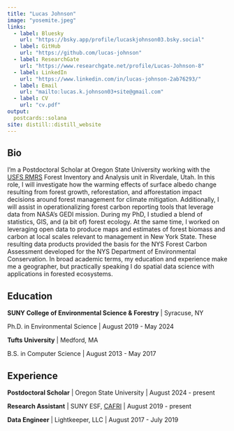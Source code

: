 ```yaml
---
title: "Lucas Johnson"
image: "yosemite.jpeg"
links:
  - label: Bluesky
    url: "https://bsky.app/profile/lucaskjohnson03.bsky.social"
  - label: GitHub
    url: "https://github.com/lucas-johnson"
  - label: ResearchGate
    url: "https://www.researchgate.net/profile/Lucas-Johnson-8"
  - label: LinkedIn
    url: "https://www.linkedin.com/in/lucas-johnson-2ab76293/"
  - label: Email
    url: "mailto:lucas.k.johnson03+site@gmail.com"
  - label: CV
    url: "cv.pdf"
output:
  postcards::solana
site: distill::distill_website
---
```

 
## Bio


I’m a Postdoctoral Scholar at Oregon State University working with the [USFS RMRS](https://research.fs.usda.gov/rmrs) Forest Inventory and Analysis unit in Riverdale, Utah. In this role, I will investigate how the warming effects of surface albedo change resulting from forest growth, reforestation, and afforestation impact decisions around forest management for climate mitigation. Additionally, I will assist in operationalizing forest carbon reporting tools that leverage data from NASA’s GEDI mission. During my PhD, I studied a blend of statistics, GIS, and (a bit of) forest ecology. At the same time, I worked on leveraging open data to produce maps and estimates of forest biomass and carbon at local scales relevant to management in New York State. These resulting data products provided the basis for the NYS Forest Carbon Assessment developed for the NYS Department of Environmental Conservation. In broad academic terms, my education and experience make me a geographer, but practically speaking I do spatial data science with applications in forested ecosystems.


## Education

**SUNY College of Environmental Science & Forestry** | Syracuse, NY

Ph.D. in Environmental Science | August 2019 - May 2024

**Tufts University** | Medford, MA 

B.S. in Computer Science | August 2013 - May 2017

## Experience

**Postdoctoral Scholar** | Oregon State University | August 2024 - present

**Research Assistant** | SUNY ESF, [CAFRI](http://cafri-ny.org/) | August 2019 - present

**Data Engineer** | Lightkeeper, LLC | August 2017 - July 2019
